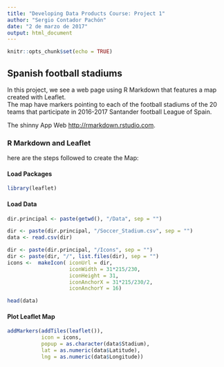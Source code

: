 ```yaml
---
title: "Developing Data Products Course: Project 1"
author: "Sergio Contador Pachón"
date: "2 de marzo de 2017"
output: html_document
---
```


```r
knitr::opts_chunk$set(echo = TRUE)
```

## Spanish football stadiums

In this project, we see a web page using R Markdown that features a map created with Leaflet.  
The map have markers pointing to each of the football stadiums of the 20 teams 
that participate in 2016-2017 Santander football League of Spain.

The shinny App Web <http://rmarkdown.rstudio.com>.


### R Markdown and Leaflet
here are the steps followed to create the Map:  

#### Load Packages
```r
library(leaflet)
```

#### Load Data
```r
dir.principal <- paste(getwd(), "/Data", sep = "")

dir <- paste(dir.principal, "/Soccer_Stadium.csv", sep = "")
data <- read.csv(dir)

dir <- paste(dir.principal, "/Icons", sep = "")
dir <- paste(dir, "/", list.files(dir), sep = "")
icons <-  makeIcon( iconUrl = dir, 
                    iconWidth = 31*215/230, 
                    iconHeight = 31,
                    iconAnchorX = 31*215/230/2, 
                    iconAnchorY = 16)

head(data)
```

#### Plot Leaflet Map 
```r
addMarkers(addTiles(leaflet()), 
           icon = icons, 
           popup = as.character(data$Stadium), 
           lat = as.numeric(data$Latitude), 
           lng = as.numeric(data$Longitude))
```

